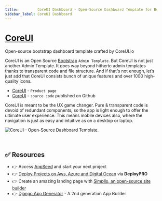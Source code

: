 ```yaml
---
title:         CoreUI Dashboard - Open-Source Dashboard Template for Bootstrap
sidebar_label: CoreUI Dashboard
---
```


# [CoreUI](https://coreui.io/?AFFILIATE=128200)

<SubHeading>Open-source bootstrap dashboard template crafted by CoreUI.io</SubHeading>

CoreUI is an Open Source [Bootstrap](https://www.admin-dashboards.com/bootstrap-5-templates/) `Admin Template`. But CoreUI is not just another Admin Template. 
It goes way beyond hitherto admin templates thanks to transparent code and file structure. And if that's not enough, let’s just add that CoreUI consists bunch of unique features and over 1000 high-quality icons.

- [CoreUI](https://coreui.io/?AFFILIATE=128200) - `Product page`
- [CoreUI](https://github.com/coreui/coreui-free-bootstrap-admin-template) - `source code` published on Github

CoreUI is meant to be the UX game changer. Pure & transparent code is devoid of redundant components, so the app is light enough to offer the ultimate user experience. 
This means mobile devices also, where the navigation is just as easy and intuitive as on a desktop or laptop.

![CoreUI - Open-Source Dashboard Template.](https://user-images.githubusercontent.com/51070104/224479962-6db7f166-89c4-4c4b-9ee9-332cfcf12c8c.png)

<br />

## ✅ Resources 

- 👉 Access [AppSeed](https://appseed.us/) and start your next project
- 👉 [Deploy Projects on Aws, Azure and Digital Ocean](https://www.docs.deploypro.dev/) via **DeployPRO**
- 👉 Create an amazing landing page with [Simpllo, an open-source site builder](https://www.simpllo.com/)
- 👉 [Django App Generator](https://app-generator.dev/django/) - A 2nd generation App Builder
